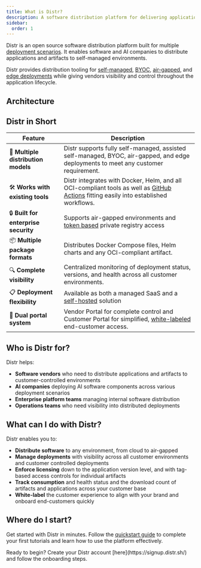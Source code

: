 ```yaml
---
title: What is Distr?
description: A software distribution platform for delivering applications across varied deployment scenarios
sidebar:
  order: 1
---
```



Distr is an open source software distribution platform built for multiple [deployment scenarios](/docs/use-cases/fully-self-managed/). It enables software and AI companies to distribute applications and artifacts to self-managed environments.

Distr provides distribution tooling for [self-managed](/docs/use-cases/fully-self-managed/), [BYOC](/docs/use-cases/byoc/), [air-gapped](docs/use-cases/air-gapped/), and [edge deployments](/docs/use-cases/edge-deployments/) while giving vendors visibility and control throughout the application lifecycle.

## Architecture

<ThemeImage
  lightSrc="/src/assets/docs/getting-started/what-is-distr/distr-diagram-light.png"
  darkSrc="/src/assets/docs/getting-started/what-is-distr/distr-diagram-dark.png"
  alt="Deployments interface"
/>

## Distr in Short

| Feature                              | Description                                                                                                                                                                                |
| ------------------------------------ | ------------------------------------------------------------------------------------------------------------------------------------------------------------------------------------------ |
| 🔄 **Multiple distribution models**  | Distr supports fully self-managed, assisted self-managed, BYOC, air-gapped, and edge deployments to meet any customer requirement.                                                         |
| 🛠️ **Works with existing tools**     | Distr integrates with Docker, Helm, and all OCI-compliant tools as well as [GitHub Actions](http://localhost:4321/docs/integrations/gh-action/) fitting easily into established workflows. |
| 🔒 **Built for enterprise security** | Supports air-gapped environments and [token based](/docs/integrations/personal-access-token/) private registry access                                                                      |
| 📦 **Multiple package formats**      | Distributes Docker Compose files, Helm charts and any OCI-compliant artifact.                                                                                                              |
| 🔍 **Complete visibility**           | Centralized monitoring of deployment status, versions, and health across all customer environments.                                                                                        |
| 📋 **Deployment flexibility**        | Available as both a managed SaaS and a [self-hosted](/docs/self-hosting/getting-started/) solution                                                                                         |
| 📱 **Dual portal system**            | Vendor Portal for complete control and Customer Portal for simplified, [white-labeled](docs/product/branding/) end-customer access.                                                        |

## Who is Distr for?

Distr helps:

- **Software vendors** who need to distribute applications and artifacts to customer-controlled environments
- **AI companies** deploying AI software components across various deployment scenarios
- **Enterprise platform teams** managing internal software distribution
- **Operations teams** who need visibility into distributed deployments

## What can I do with Distr?

Distr enables you to:

- **Distribute software** to any environment, from cloud to air-gapped
- **Manage deployments** with visibility across all customer environments and customer controlled deployments
- **Enforce licensing** down to the application version level, and with tag-based access controls for individual artifacts
- **Track consumption** and health status and the download count of artifacts and applications across your customer base
- **White-label** the customer experience to align with your brand and onboard end-customers quickly

## Where do I start?

Get started with Distr in minutes. Follow the [quickstart guide](/docs/getting-started/quickstart/) to complete your first tutorials and learn how to use the platform effectively.

<Aside type="note">
  Ready to begin? Create your Distr account
  [here](https://signup.distr.sh/) and follow the onboarding steps.
</Aside>
